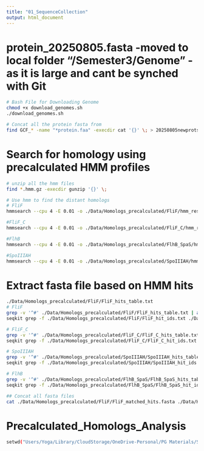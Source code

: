 ```yaml
---
title: "01_SequenceCollection"
output: html_document
---
```


# protein_20250805.fasta -moved to local folder "/Semester3/Genome" - as it is large and cant be synched with Git

```bash
# Bash File for Downloading Genome
chmod +x download_genomes.sh
./download_genomes.sh

# Concat all the protein fasta from 
find GCF_* -name "*protein.faa" -execdir cat '{}' \; > 20250805newprots_allprots.fasta
```
# Search for homology using precalculated HMM profiles
```bash
# unzip all the hmm files
find *.hmm.gz -execdir gunzip '{}' \;

# Use hmm to find the distant homologs
# FliF
hmmsearch --cpu 4 -E 0.01 -o ./Data/Homologs_precalculated/FliF/hmm_results_FliF.txt --tblout ./Data/Homologs_precalculated/FliF/FliF_hits_table.txt --domtblout ./Data/Homologs_precalculated/FliF/domains_table.txt ./Data/Precalculated_HMM/YscJ_FliF.hmm ./Data/protein_20250805.fasta

#FliF_C
hmmsearch --cpu 4 -E 0.01 -o ./Data/Homologs_precalculated/FliF_C/hmm_results_FliF_C.txt --tblout ./Data/Homologs_precalculated/FliF_C/FliF_C_hits_table.txt --domtblout ./Data/Homologs_precalculated/FliF_C/domains_table.txt ./Data/Precalculated_HMM/YscJ_FliF_C.hmm ./Data/protein_20250805.fasta

#FlhB
hmmsearch --cpu 4 -E 0.01 -o ./Data/Homologs_precalculated/FlhB_SpaS/hmm_results_FlhB_SpaS.txt --tblout ./Data/Homologs_precalculated/FlhB_SpaS/FlhB_SpaS_hits_table.txt --domtblout ./Data/Homologs_precalculated/FlhB_SpaS/domains_table.txt ./Data/Precalculated_HMM/FlhB_SpaS_HrpN_YscU.hmm ./Data/protein_20250805.fasta

#SpoIIIAH
hmmsearch --cpu 4 -E 0.01 -o ./Data/Homologs_precalculated/SpoIIIAH/hmm_results_SpoIIIAH.txt --tblout ./Data/Homologs_precalculated/SpoIIIAH/SpoIIIAH_hits_table.txt --domtblout ./Data/Homologs_precalculated/SpoIIIAH/domains_table.txt ./Data/Precalculated_HMM/SpoIIIAH.hmm ./Data/protein_20250805.fasta
```

# Extract fasta file based on HMM hits
```bash
./Data/Homologs_precalculated/FliF/FliF_hits_table.txt
# FliF
grep -v '^#' ./Data/Homologs_precalculated/FliF/FliF_hits_table.txt | awk '{print $1}' | sort -u > ./Data/Homologs_precalculated/FliF/FliF_hit_ids.txt
seqkit grep -f ./Data/Homologs_precalculated/FliF/FliF_hit_ids.txt ./Data/protein_20250805.fasta > ./Data/Homologs_precalculated/FliF/FliF_matched_hits.fasta

# FliF_C
grep -v '^#' ./Data/Homologs_precalculated/FliF_C/FliF_C_hits_table.txt | awk '{print $1}' | sort -u > ./Data/Homologs_precalculated/FliF_C/FliF_C_hit_ids.txt
seqkit grep -f ./Data/Homologs_precalculated/FliF_C/FliF_C_hit_ids.txt ./Data/protein_20250805.fasta > ./Data/Homologs_precalculated/FliF_C/FliF_C_matched_hits.fasta

# SpoIIIAH
grep -v '^#' ./Data/Homologs_precalculated/SpoIIIAH/SpoIIIAH_hits_table.txt | awk '{print $1}' | sort -u > ./Data/Homologs_precalculated/SpoIIIAH/SpoIIIAH_hit_ids.txt
seqkit grep -f ./Data/Homologs_precalculated/SpoIIIAH/SpoIIIAH_hit_ids.txt ./Data/protein_20250805.fasta > ./Data/Homologs_precalculated/SpoIIIAH/SpoIIIAH_matched_hits.fasta

# FlhB
grep -v '^#' ./Data/Homologs_precalculated/FlhB_SpaS/FlhB_SpaS_hits_table.txt | awk '{print $1}' | sort -u > ./Data/Homologs_precalculated/FlhB_SpaS/FlhB_SpaS_hit_ids.txt
seqkit grep -f ./Data/Homologs_precalculated/FlhB_SpaS/FlhB_SpaS_hit_ids.txt ./Data/protein_20250805.fasta > ./Data/Homologs_precalculated/FlhB_SpaS/FlhB_SpaS_matched_hits.fasta

## Concat all fasta files
cat ./Data/Homologs_precalculated/FliF/FliF_matched_hits.fasta ./Data/Homologs_precalculated/FliF_C/FliF_C_matched_hits.fasta ./Data/Homologs_precalculated/SpoIIIAH/SpoIIIAH_matched_hits.fasta ./Data/Homologs_precalculated/FlhB_SpaS/FlhB_SpaS_matched_hits.fasta > ./Data/Homologs_precalculated/homologs.fasta
```

# Precalculated_Homologs_Analysis
```bash
setwd("Users/Yoga/Library/CloudStorage/OneDrive-Personal/PG Materials/Semester3/FliF")
```

